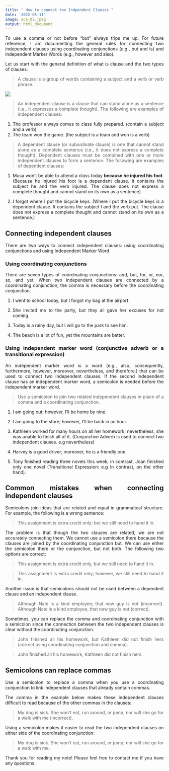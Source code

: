 ```yaml
---
title: " How to connect two Indpendent Clauses "
date: '2022-05-11'
image: aca_02.jpeg
output: html_document
---
```


To use a comma or not before "but" always trips me up. For future reference, I am documenting the general rules for connecting two independent clauses using coordinating conjunctions (e.g., but and is) and Independent Marker Words (e.g., however and also). 

Let us start with the general definition of what is clause and the two types of clauses.

> A clause is a group of words containing a subject and a verb or verb phrase. 


![](two_clauses.png)


> An independent clause is a clause that can stand alone as a sentence (i.e., it expresses a complete thought). The following are examples of independent clauses:

1. The professor always comes to class fully prepared. (contain a subject and a verb)
2. The team won the game. (the subject is a team and won is a verb)

> A dependent clause (or subordinate clause) is one that cannot stand alone as a complete sentence (i.e., it does not express a complete thought). Dependent clauses must be combined with one or more independent clauses to form a sentence. The following are examples of dependent clauses:

1. Musa won’t be able to attend a class today **because he injured his foot**. (Because he injured his foot is a dependent clause. It contains the subject he and the verb injured. The clause does not express a complete thought and cannot stand on its own as a sentence)

2. I forgot where I put the bicycle keys. (Where I put the bicycle keys is a dependent clause. It contains the subject I and the verb put. The clause does not express a complete thought and cannot stand on its own as a sentence.)

## Connecting independent clauses

There are two ways to connect independent clauses: using coordinating conjunctions and using Independent Marker Word

### Using coordinating conjunctions 


There are seven types of coordinating conjunctions: and, but, for, or, nor, so, and yet. When two independent clauses are connected by a coordinating conjunction, the comma is necessary before the coordinating conjunction.

1. I went to school today, but I forgot my bag at the airport.

2. She invited me to the party, but they all gave her excuses for not coming.

3. Today is a rainy day, but I will go to the park to see him.

4. The beach is a lot of fun, yet the mountains are better.


### Using independent marker word (conjunctive adverb or a transitional expression)


An independent marker word is a word (e.g., also, consequently, furthermore, however, moreover, nevertheless, and therefore.) that can be used to connect two independent clauses. If the second independent clause has an independent marker word, a semicolon is needed before the independent marker word.

> Use a semicolon to join two related independent clauses in place of a comma and a coordinating conjunction.

1. I am going out; however, I'll be home by nine.

2. I am going to the store; however, I'll be back in an hour.

3. Kathleen worked for many hours on all her homework; nevertheless, she was unable to finish all of it. (Conjunctive Adverb is used to connect two independent clauses. e.g nevertheless)

4. Harvey is a good driver; moreover, he is a friendly one.

5. Tony finished reading three novels this week; in contrast, Joan finished only one novel (Transitional Expression: e.g In contrast, on the other hand).


## Common mistakes when connecting independent clauses

Semicolons join ideas that are related and equal in grammatical structure. For example, the following is a wrong  sentence:

> This assignment is extra credit only; but we still need to hand it in.

The problem is that though the two clauses are related, we are not accurately connecting them. We cannot use a semicolon there because the clauses are joined by the coordinating conjunction but. We can use either the semicolon there or the conjunction, but not both. The following two options are correct:

> This assignment is extra credit only, but we still need to hand it in.

> This assignment is extra credit only; however, we still need to hand it in.

Another issue is that semicolons should not be used between a dependent clause and an independent clause.

> Although Nate is a kind employee; that new guy is not (incorrect).
> Although Nate is a kind employee, that new guy is not (correct).

Sometimes, you can replace the comma and coordinating conjunction with a semicolon since the connection between the two independent clauses is clear without the coordinating conjunction.

> John finished all his homework, but Kathleen did not finish hers (correct using coordinating conjunction and comma).

> John finished all his homework; Kathleen did not finish hers.

## Semicolons can replace commas

Use a semicolon to replace a comma when you use a coordinating conjunction to link independent clauses that already contain commas.

The comma in the example below makes these independent clauses difficult to read because of the other commas in the clauses:

> My dog is sick. She won't eat, run around, or jump, nor will she go for a walk with me (incorrect).

Using a semicolon makes it easier to read the two independent clauses on either side of the coordinating conjunction:

> My dog is sick. She won't eat, run around, or jump; nor will she go for a walk with me.

Thank you for reading my note! Please feel free to contact me if you have any questions.


<style>
body {
text-align: justify}
</style>
